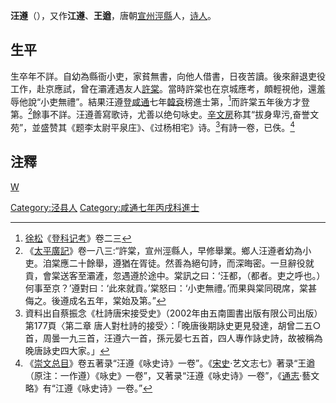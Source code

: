 '''汪遵'''（{{bd|？||？||}}），又作'''江遵'''、'''王遒'''，唐朝[[宣州|宣州]][[涇縣|涇縣]]人，[[诗人|诗人]]。
== 生平 ==
生卒年不詳。自幼為縣衙小吏，家貧無書，向他人借書，日夜苦讀。後來辭退吏役工作，赴京應試，曾在灞滻遇友人[[許棠|許棠]]。當時許棠也在京城應考，頗輕視他，還羞辱他說“小吏無禮”。結果汪遵登[[咸通|咸通]]七年[[韓袞|韓袞]]榜進士第，<ref>[[徐松|徐松]]《[[登科记考|登科记考]]》卷二三</ref>而許棠五年後方才登第。<ref>《[[太平廣記|太平廣記]]》卷一八三:“許棠，宣州涇縣人，早修舉業。鄉人汪遵者幼為小吏。洎棠應二十餘舉，遵猶在胥徒。然善為絕句詩，而深晦密。一旦辭役就貢，會棠送客至灞滻，忽遇遵於途中。棠訊之曰：‘汪都，（都者。吏之呼也。）何事至京？’遵對曰：‘此來就貢。’棠怒曰：‘小吏無禮。’而果與棠同硯席，棠甚侮之。後遵成名五年，棠始及第。”</ref>餘事不詳。汪遵善寫歌诗，尤善以绝句咏史。[[辛文房|辛文房]]称其“拔身卑污,奋誉文苑”，並盛赞其《题李太尉平泉庄》、《过杨相宅》诗。<ref>資料出自蔡振念《杜詩唐宋接受史》（2002年由五南圖書出版有限公司出版）第177頁〈第二章 唐人對杜詩的接受〉：「晚唐後期詠史更見發達，胡曾二五○首，周曇一九三首，汪遵六一首，孫元晏七五首，四人專作詠史詩，故被稱為晚唐詠史四大家。」</ref>有詩一卷，已佚。<ref>《[[崇文总目|崇文总目]]》卷五著录“汪遵《咏史诗》一卷”。《[[宋史|宋史]]·艺文志七》著录“王遒（原注：一作遵）《咏史》一卷”，又著录“汪遵《咏史诗》一卷”，《[[通志|通志]]·藝文略》有“江遵《咏史诗》一卷。”</ref>

==注釋==
{{reflist}}

[[category:唐朝詩人|W]]
[[Category:泾县人|Category:泾县人]]
[[Category:咸通七年丙戌科進士|Category:咸通七年丙戌科進士]]